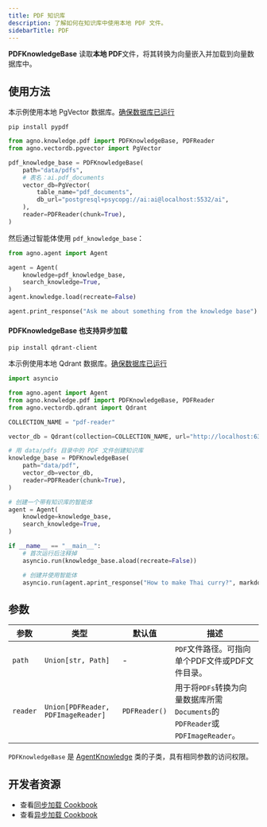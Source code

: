 ```yaml
---
title: PDF 知识库
description: 了解如何在知识库中使用本地 PDF 文件。
sidebarTitle: PDF
---
```

**PDFKnowledgeBase** 读取**本地 PDF**文件，将其转换为向量嵌入并加载到向量数据库中。

## 使用方法

<Note>

本示例使用本地 PgVector 数据库。[确保数据库已运行](https://docs.agno.com/vectordb/pgvector)

</Note>

```shell
pip install pypdf
```

```python knowledge_base.py
from agno.knowledge.pdf import PDFKnowledgeBase, PDFReader
from agno.vectordb.pgvector import PgVector

pdf_knowledge_base = PDFKnowledgeBase(
    path="data/pdfs",
    # 表名：ai.pdf_documents
    vector_db=PgVector(
        table_name="pdf_documents",
        db_url="postgresql+psycopg://ai:ai@localhost:5532/ai",
    ),
    reader=PDFReader(chunk=True),
)
```

然后通过智能体使用 `pdf_knowledge_base`：

```python agent.py
from agno.agent import Agent

agent = Agent(
    knowledge=pdf_knowledge_base,
    search_knowledge=True,
)
agent.knowledge.load(recreate=False)

agent.print_response("Ask me about something from the knowledge base")
```

#### PDFKnowledgeBase 也支持异步加载

```shell
pip install qdrant-client
```
本示例使用本地 Qdrant 数据库。[确保数据库已运行](https://docs.agno.com/vectordb/qdrant)

```python async_knowledge_base.py
import asyncio

from agno.agent import Agent
from agno.knowledge.pdf import PDFKnowledgeBase, PDFReader
from agno.vectordb.qdrant import Qdrant

COLLECTION_NAME = "pdf-reader"

vector_db = Qdrant(collection=COLLECTION_NAME, url="http://localhost:6333")

# 用 data/pdfs 目录中的 PDF 文件创建知识库
knowledge_base = PDFKnowledgeBase(
    path="data/pdf",
    vector_db=vector_db,
    reader=PDFReader(chunk=True),
)

# 创建一个带有知识库的智能体
agent = Agent(
    knowledge=knowledge_base,
    search_knowledge=True,
)

if __name__ == "__main__":
    # 首次运行后注释掉
    asyncio.run(knowledge_base.aload(recreate=False))

    # 创建并使用智能体
    asyncio.run(agent.aprint_response("How to make Thai curry?", markdown=True))
```

## 参数

| 参数        | 类型                    | 默认值         | 描述                                                                                           |
| ----------- | ----------------------- | -------------- | ---------------------------------------------------------------------------------------------- |
| `path`    | `Union[str, Path]`      | -              | `PDF`文件路径。可指向单个PDF文件或PDF文件目录。                                              |
| `reader`  | `Union[PDFReader, PDFImageReader]` | `PDFReader()` | 用于将`PDFs`转换为向量数据库所需`Documents`的`PDFReader`或`PDFImageReader`。       |

`PDFKnowledgeBase` 是 [AgentKnowledge](/reference/knowledge/base) 类的子类，具有相同参数的访问权限。

## 开发者资源

- 查看[同步加载 Cookbook](https://github.com/agno-agi/agno/blob/main/cookbook/agent_concepts/knowledge/pdf_kb.py)
- 查看[异步加载 Cookbook](https://github.com/agno-agi/agno/blob/main/cookbook/agent_concepts/knowledge/pdf_kb_async.py)